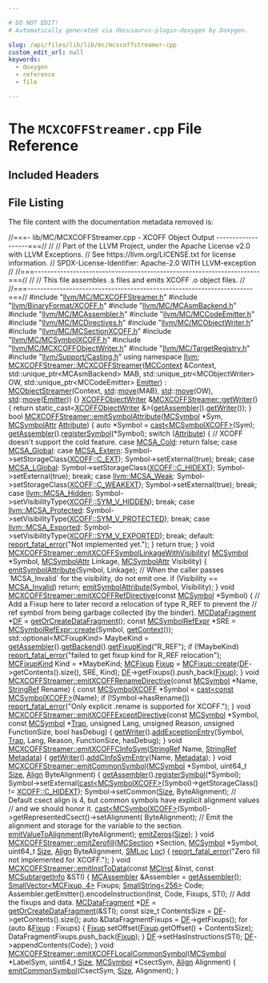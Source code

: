 ```yaml
---

# DO NOT EDIT!
# Automatically generated via docusaurus-plugin-doxygen by Doxygen.

slug: /api/files/lib/lib/mc/mcxcoffstreamer-cpp
custom_edit_url: null
keywords:
  - doxygen
  - reference
  - file

---
```





# The `MCXCOFFStreamer.cpp` File Reference

<DoxygenPage pluginConfig={pluginConfig}>



## Included Headers

<IncludesList>
<IncludesListItem
  filePath="llvm/MC/MCXCOFFStreamer.h"
  permalink="/docs/api/files/include/include/llvm/include/llvm/mc/mcxcoffstreamer-h"
  isLocal="true" />
<IncludesListItem
  filePath="llvm/BinaryFormat/XCOFF.h"
  permalink="/docs/api/files/include/include/llvm/include/llvm/binaryformat/xcoff-h"
  isLocal="true" />
<IncludesListItem
  filePath="llvm/MC/MCAsmBackend.h"
  permalink="/docs/api/files/include/include/llvm/include/llvm/mc/mcasmbackend-h"
  isLocal="true" />
<IncludesListItem
  filePath="llvm/MC/MCAssembler.h"
  permalink="/docs/api/files/include/include/llvm/include/llvm/mc/mcassembler-h"
  isLocal="true" />
<IncludesListItem
  filePath="llvm/MC/MCCodeEmitter.h"
  permalink="/docs/api/files/include/include/llvm/include/llvm/mc/mccodeemitter-h"
  isLocal="true" />
<IncludesListItem
  filePath="llvm/MC/MCDirectives.h"
  permalink="/docs/api/files/include/include/llvm/include/llvm/mc/mcdirectives-h"
  isLocal="true" />
<IncludesListItem
  filePath="llvm/MC/MCObjectWriter.h"
  permalink="/docs/api/files/include/include/llvm/include/llvm/mc/mcobjectwriter-h"
  isLocal="true" />
<IncludesListItem
  filePath="llvm/MC/MCSectionXCOFF.h"
  permalink="/docs/api/files/include/include/llvm/include/llvm/mc/mcsectionxcoff-h"
  isLocal="true" />
<IncludesListItem
  filePath="llvm/MC/MCSymbolXCOFF.h"
  permalink="/docs/api/files/include/include/llvm/include/llvm/mc/mcsymbolxcoff-h"
  isLocal="true" />
<IncludesListItem
  filePath="llvm/MC/MCXCOFFObjectWriter.h"
  permalink="/docs/api/files/include/include/llvm/include/llvm/mc/mcxcoffobjectwriter-h"
  isLocal="true" />
<IncludesListItem
  filePath="llvm/MC/TargetRegistry.h"
  permalink="/docs/api/files/include/include/llvm/include/llvm/mc/targetregistry-h"
  isLocal="true" />
<IncludesListItem
  filePath="llvm/Support/Casting.h"
  permalink="/docs/api/files/include/include/llvm/include/llvm/support/casting-h"
  isLocal="true" />
</IncludesList>


## File Listing

The file content with the documentation metadata removed is:

<ProgramListing>

<Link id="l00001" /><CodeLine lineNumber="1"><Highlight kind="comment">//===- lib/MC/MCXCOFFStreamer.cpp - XCOFF Object Output -------------------===//</Highlight><Highlight kind="normal"></Highlight></CodeLine>
<Link id="l00002" /><CodeLine lineNumber="2"><Highlight kind="normal"></Highlight><Highlight kind="comment">//</Highlight><Highlight kind="normal"></Highlight></CodeLine>
<Link id="l00003" /><CodeLine lineNumber="3"><Highlight kind="normal"></Highlight><Highlight kind="comment">// Part of the LLVM Project, under the Apache License v2.0 with LLVM Exceptions.</Highlight><Highlight kind="normal"></Highlight></CodeLine>
<Link id="l00004" /><CodeLine lineNumber="4"><Highlight kind="normal"></Highlight><Highlight kind="comment">// See https://llvm.org/LICENSE.txt for license information.</Highlight><Highlight kind="normal"></Highlight></CodeLine>
<Link id="l00005" /><CodeLine lineNumber="5"><Highlight kind="normal"></Highlight><Highlight kind="comment">// SPDX-License-Identifier: Apache-2.0 WITH LLVM-exception</Highlight><Highlight kind="normal"></Highlight></CodeLine>
<Link id="l00006" /><CodeLine lineNumber="6"><Highlight kind="normal"></Highlight><Highlight kind="comment">//</Highlight><Highlight kind="normal"></Highlight></CodeLine>
<Link id="l00007" /><CodeLine lineNumber="7"><Highlight kind="normal"></Highlight><Highlight kind="comment">//===----------------------------------------------------------------------===//</Highlight><Highlight kind="normal"></Highlight></CodeLine>
<Link id="l00008" /><CodeLine lineNumber="8"><Highlight kind="normal"></Highlight><Highlight kind="comment">//</Highlight><Highlight kind="normal"></Highlight></CodeLine>
<Link id="l00009" /><CodeLine lineNumber="9"><Highlight kind="normal"></Highlight><Highlight kind="comment">// This file assembles .s files and emits XCOFF .o object files.</Highlight><Highlight kind="normal"></Highlight></CodeLine>
<Link id="l00010" /><CodeLine lineNumber="10"><Highlight kind="normal"></Highlight><Highlight kind="comment">//</Highlight><Highlight kind="normal"></Highlight></CodeLine>
<Link id="l00011" /><CodeLine lineNumber="11"><Highlight kind="normal"></Highlight><Highlight kind="comment">//===----------------------------------------------------------------------===//</Highlight><Highlight kind="normal"></Highlight></CodeLine>
<Link id="l00012" /><CodeLine lineNumber="12"><Highlight kind="normal"></Highlight></CodeLine>
<Link id="l00013" /><CodeLine lineNumber="13"><Highlight kind="normal"></Highlight><Highlight kind="preprocessor">#include &quot;<a href="/docs/api/files/include/include/llvm/include/llvm/mc/mcxcoffstreamer-h">llvm/MC/MCXCOFFStreamer.h</a>&quot;</Highlight><Highlight kind="normal"></Highlight></CodeLine>
<Link id="l00014" /><CodeLine lineNumber="14"><Highlight kind="normal"></Highlight><Highlight kind="preprocessor">#include &quot;<a href="/docs/api/files/include/include/llvm/include/llvm/binaryformat/xcoff-h">llvm/BinaryFormat/XCOFF.h</a>&quot;</Highlight><Highlight kind="normal"></Highlight></CodeLine>
<Link id="l00015" /><CodeLine lineNumber="15"><Highlight kind="normal"></Highlight><Highlight kind="preprocessor">#include &quot;<a href="/docs/api/files/include/include/llvm/include/llvm/mc/mcasmbackend-h">llvm/MC/MCAsmBackend.h</a>&quot;</Highlight><Highlight kind="normal"></Highlight></CodeLine>
<Link id="l00016" /><CodeLine lineNumber="16"><Highlight kind="normal"></Highlight><Highlight kind="preprocessor">#include &quot;<a href="/docs/api/files/include/include/llvm/include/llvm/mc/mcassembler-h">llvm/MC/MCAssembler.h</a>&quot;</Highlight><Highlight kind="normal"></Highlight></CodeLine>
<Link id="l00017" /><CodeLine lineNumber="17"><Highlight kind="normal"></Highlight><Highlight kind="preprocessor">#include &quot;<a href="/docs/api/files/include/include/llvm/include/llvm/mc/mccodeemitter-h">llvm/MC/MCCodeEmitter.h</a>&quot;</Highlight><Highlight kind="normal"></Highlight></CodeLine>
<Link id="l00018" /><CodeLine lineNumber="18"><Highlight kind="normal"></Highlight><Highlight kind="preprocessor">#include &quot;<a href="/docs/api/files/include/include/llvm/include/llvm/mc/mcdirectives-h">llvm/MC/MCDirectives.h</a>&quot;</Highlight><Highlight kind="normal"></Highlight></CodeLine>
<Link id="l00019" /><CodeLine lineNumber="19"><Highlight kind="normal"></Highlight><Highlight kind="preprocessor">#include &quot;<a href="/docs/api/files/include/include/llvm/include/llvm/mc/mcobjectwriter-h">llvm/MC/MCObjectWriter.h</a>&quot;</Highlight><Highlight kind="normal"></Highlight></CodeLine>
<Link id="l00020" /><CodeLine lineNumber="20"><Highlight kind="normal"></Highlight><Highlight kind="preprocessor">#include &quot;<a href="/docs/api/files/include/include/llvm/include/llvm/mc/mcsectionxcoff-h">llvm/MC/MCSectionXCOFF.h</a>&quot;</Highlight><Highlight kind="normal"></Highlight></CodeLine>
<Link id="l00021" /><CodeLine lineNumber="21"><Highlight kind="normal"></Highlight><Highlight kind="preprocessor">#include &quot;<a href="/docs/api/files/include/include/llvm/include/llvm/mc/mcsymbolxcoff-h">llvm/MC/MCSymbolXCOFF.h</a>&quot;</Highlight><Highlight kind="normal"></Highlight></CodeLine>
<Link id="l00022" /><CodeLine lineNumber="22"><Highlight kind="normal"></Highlight><Highlight kind="preprocessor">#include &quot;<a href="/docs/api/files/include/include/llvm/include/llvm/mc/mcxcoffobjectwriter-h">llvm/MC/MCXCOFFObjectWriter.h</a>&quot;</Highlight><Highlight kind="normal"></Highlight></CodeLine>
<Link id="l00023" /><CodeLine lineNumber="23"><Highlight kind="normal"></Highlight><Highlight kind="preprocessor">#include &quot;<a href="/docs/api/files/include/include/llvm/include/llvm/mc/targetregistry-h">llvm/MC/TargetRegistry.h</a>&quot;</Highlight><Highlight kind="normal"></Highlight></CodeLine>
<Link id="l00024" /><CodeLine lineNumber="24"><Highlight kind="normal"></Highlight><Highlight kind="preprocessor">#include &quot;<a href="/docs/api/files/include/include/llvm/include/llvm/support/casting-h">llvm/Support/Casting.h</a>&quot;</Highlight><Highlight kind="normal"></Highlight></CodeLine>
<Link id="l00025" /><CodeLine lineNumber="25"><Highlight kind="normal"></Highlight></CodeLine>
<Link id="l00026" /><CodeLine lineNumber="26"><Highlight kind="normal"></Highlight><Highlight kind="keyword">using namespace </Highlight><Highlight kind="normal"><a href="/docs/api/namespaces/llvm">llvm</a>;</Highlight></CodeLine>
<Link id="l00027" /><CodeLine lineNumber="27"><Highlight kind="normal"></Highlight></CodeLine>
<Link id="l00028" /><CodeLine lineNumber="28" lineLink="/docs/api/classes/llvm/mcxcoffstreamer/#a7b7d35e652afcfe9d01785d07682c93b"><Highlight kind="normal"><a href="/docs/api/classes/llvm/mcxcoffstreamer/#a7b7d35e652afcfe9d01785d07682c93b">MCXCOFFStreamer::MCXCOFFStreamer</a>(<a href="/docs/api/classes/llvm/mccontext">MCContext</a> &amp;Context,</Highlight></CodeLine>
<Link id="l00029" /><CodeLine lineNumber="29"><Highlight kind="normal">                                 std::unique&#95;ptr&lt;MCAsmBackend&gt; MAB,</Highlight></CodeLine>
<Link id="l00030" /><CodeLine lineNumber="30"><Highlight kind="normal">                                 std::unique&#95;ptr&lt;MCObjectWriter&gt; OW,</Highlight></CodeLine>
<Link id="l00031" /><CodeLine lineNumber="31"><Highlight kind="normal">                                 std::unique&#95;ptr&lt;MCCodeEmitter&gt; <a href="/docs/api/files/lib/lib/target/lib/target/directx/dxcontainerglobals-cpp/#a4e37c99d7f846fd82966c68def83c4fc">Emitter</a>)</Highlight></CodeLine>
<Link id="l00032" /><CodeLine lineNumber="32"><Highlight kind="normal">    : <a href="/docs/api/classes/llvm/mcobjectstreamer/#a9ad1da683a018add519fd96cd22cc785">MCObjectStreamer</a>(Context, <a href="/docs/api/namespaces/std">std</a>::<a href="/docs/api/namespaces/llvm/#abfc9c7ecf70f66901e439f7c04ef3dbb">move</a>(MAB), <a href="/docs/api/namespaces/std">std</a>::<a href="/docs/api/namespaces/llvm/#abfc9c7ecf70f66901e439f7c04ef3dbb">move</a>(OW),</Highlight></CodeLine>
<Link id="l00033" /><CodeLine lineNumber="33"><Highlight kind="normal">                       <a href="/docs/api/namespaces/std">std</a>::<a href="/docs/api/namespaces/llvm/#abfc9c7ecf70f66901e439f7c04ef3dbb">move</a>(<a href="/docs/api/files/lib/lib/target/lib/target/directx/dxcontainerglobals-cpp/#a4e37c99d7f846fd82966c68def83c4fc">Emitter</a>)) &#123;&#125;</Highlight></CodeLine>
<Link id="l00034" /><CodeLine lineNumber="34"><Highlight kind="normal"></Highlight></CodeLine>
<Link id="l00035" /><CodeLine lineNumber="35" lineLink="/docs/api/classes/llvm/mcxcoffstreamer/#a414bcbdab3e76ffd4609ebf292f71bbc"><Highlight kind="normal"><a href="/docs/api/classes/llvm/xcoffobjectwriter">XCOFFObjectWriter</a> &amp;<a href="/docs/api/classes/llvm/mcxcoffstreamer/#a414bcbdab3e76ffd4609ebf292f71bbc">MCXCOFFStreamer::getWriter</a>() &#123;</Highlight></CodeLine>
<Link id="l00036" /><CodeLine lineNumber="36"><Highlight kind="normal">  </Highlight><Highlight kind="keywordflow">return</Highlight><Highlight kind="normal"> </Highlight><Highlight kind="keyword">static&#95;cast&lt;</Highlight><Highlight kind="normal"><a href="/docs/api/classes/llvm/xcoffobjectwriter">XCOFFObjectWriter</a> &amp;</Highlight><Highlight kind="keyword">&gt;</Highlight><Highlight kind="normal">(<a href="/docs/api/classes/llvm/mcobjectstreamer/#a3e9a3c0090b1184f7371fa5ad4ce57c9">getAssembler</a>().<a href="/docs/api/classes/llvm/mcassembler/#a56c45e3acce6f7b060bed7e40398d207">getWriter</a>());</Highlight></CodeLine>
<Link id="l00037" /><CodeLine lineNumber="37"><Highlight kind="normal">&#125;</Highlight></CodeLine>
<Link id="l00038" /><CodeLine lineNumber="38"><Highlight kind="normal"></Highlight></CodeLine>
<Link id="l00039" /><CodeLine lineNumber="39" lineLink="/docs/api/classes/llvm/mcxcoffstreamer/#afc1c68d65e64e951a0f7d2a67dc80719"><Highlight kind="normal"></Highlight><Highlight kind="keywordtype">bool</Highlight><Highlight kind="normal"> <a href="/docs/api/classes/llvm/mcxcoffstreamer/#afc1c68d65e64e951a0f7d2a67dc80719">MCXCOFFStreamer::emitSymbolAttribute</a>(<a href="/docs/api/classes/llvm/mcsymbol">MCSymbol</a> &#42;Sym,</Highlight></CodeLine>
<Link id="l00040" /><CodeLine lineNumber="40"><Highlight kind="normal">                                          <a href="/docs/api/namespaces/llvm/#af74c787f7a33e251485729416d260243">MCSymbolAttr</a> <a href="/docs/api/classes/llvm/attribute">Attribute</a>) &#123;</Highlight></CodeLine>
<Link id="l00041" /><CodeLine lineNumber="41"><Highlight kind="normal">  </Highlight><Highlight kind="keyword">auto</Highlight><Highlight kind="normal"> &#42;Symbol = <a href="/docs/api/namespaces/llvm/#ac4fc845f5ed92de63cd4474f128f5fc5">cast&lt;MCSymbolXCOFF&gt;</a>(Sym);</Highlight></CodeLine>
<Link id="l00042" /><CodeLine lineNumber="42"><Highlight kind="normal">  <a href="/docs/api/classes/llvm/mcobjectstreamer/#a3e9a3c0090b1184f7371fa5ad4ce57c9">getAssembler</a>().<a href="/docs/api/classes/llvm/mcassembler/#ae26e9b713a9b85d7a56343c78794269c">registerSymbol</a>(&#42;Symbol);</Highlight></CodeLine>
<Link id="l00043" /><CodeLine lineNumber="43"><Highlight kind="normal"></Highlight></CodeLine>
<Link id="l00044" /><CodeLine lineNumber="44"><Highlight kind="normal">  </Highlight><Highlight kind="keywordflow">switch</Highlight><Highlight kind="normal"> (<a href="/docs/api/classes/llvm/attribute">Attribute</a>) &#123;</Highlight></CodeLine>
<Link id="l00045" /><CodeLine lineNumber="45"><Highlight kind="normal">  </Highlight><Highlight kind="comment">// XCOFF doesn&#39;t support the cold feature.</Highlight><Highlight kind="normal"></Highlight></CodeLine>
<Link id="l00046" /><CodeLine lineNumber="46"><Highlight kind="normal">  </Highlight><Highlight kind="keywordflow">case</Highlight><Highlight kind="normal"> <a href="/docs/api/namespaces/llvm/#af74c787f7a33e251485729416d260243ab79bc663bb12acbf83bd10cdcfdd037e">MCSA&#95;Cold</a>:</Highlight></CodeLine>
<Link id="l00047" /><CodeLine lineNumber="47"><Highlight kind="normal">    </Highlight><Highlight kind="keywordflow">return</Highlight><Highlight kind="normal"> </Highlight><Highlight kind="keyword">false</Highlight><Highlight kind="normal">;</Highlight></CodeLine>
<Link id="l00048" /><CodeLine lineNumber="48"><Highlight kind="normal"></Highlight></CodeLine>
<Link id="l00049" /><CodeLine lineNumber="49"><Highlight kind="normal">  </Highlight><Highlight kind="keywordflow">case</Highlight><Highlight kind="normal"> <a href="/docs/api/namespaces/llvm/#af74c787f7a33e251485729416d260243aa1e94c23156e37812e4d6e078af1d728">MCSA&#95;Global</a>:</Highlight></CodeLine>
<Link id="l00050" /><CodeLine lineNumber="50"><Highlight kind="normal">  </Highlight><Highlight kind="keywordflow">case</Highlight><Highlight kind="normal"> <a href="/docs/api/namespaces/llvm/#af74c787f7a33e251485729416d260243ab11aa8a54bc3faf1ef7db38e4bf4fb60">MCSA&#95;Extern</a>:</Highlight></CodeLine>
<Link id="l00051" /><CodeLine lineNumber="51"><Highlight kind="normal">    Symbol-&gt;setStorageClass(<a href="/docs/api/namespaces/llvm/xcoff/#abcfbfa374a3d08b4ee55f054ceb27a70a19f57c169e86a4332accccf291954261">XCOFF::C&#95;EXT</a>);</Highlight></CodeLine>
<Link id="l00052" /><CodeLine lineNumber="52"><Highlight kind="normal">    Symbol-&gt;setExternal(</Highlight><Highlight kind="keyword">true</Highlight><Highlight kind="normal">);</Highlight></CodeLine>
<Link id="l00053" /><CodeLine lineNumber="53"><Highlight kind="normal">    </Highlight><Highlight kind="keywordflow">break</Highlight><Highlight kind="normal">;</Highlight></CodeLine>
<Link id="l00054" /><CodeLine lineNumber="54"><Highlight kind="normal">  </Highlight><Highlight kind="keywordflow">case</Highlight><Highlight kind="normal"> <a href="/docs/api/namespaces/llvm/#af74c787f7a33e251485729416d260243ae5c5c7dd59c0c23f91be2b9c8f2594c9">MCSA&#95;LGlobal</a>:</Highlight></CodeLine>
<Link id="l00055" /><CodeLine lineNumber="55"><Highlight kind="normal">    Symbol-&gt;setStorageClass(<a href="/docs/api/namespaces/llvm/xcoff/#abcfbfa374a3d08b4ee55f054ceb27a70aeffba1492a002e3d506d9eca64672a24">XCOFF::C&#95;HIDEXT</a>);</Highlight></CodeLine>
<Link id="l00056" /><CodeLine lineNumber="56"><Highlight kind="normal">    Symbol-&gt;setExternal(</Highlight><Highlight kind="keyword">true</Highlight><Highlight kind="normal">);</Highlight></CodeLine>
<Link id="l00057" /><CodeLine lineNumber="57"><Highlight kind="normal">    </Highlight><Highlight kind="keywordflow">break</Highlight><Highlight kind="normal">;</Highlight></CodeLine>
<Link id="l00058" /><CodeLine lineNumber="58"><Highlight kind="normal">  </Highlight><Highlight kind="keywordflow">case</Highlight><Highlight kind="normal"> <a href="/docs/api/namespaces/llvm/#af74c787f7a33e251485729416d260243a83df6138e7dba38c0c80380486544ea0">llvm::MCSA&#95;Weak</a>:</Highlight></CodeLine>
<Link id="l00059" /><CodeLine lineNumber="59"><Highlight kind="normal">    Symbol-&gt;setStorageClass(<a href="/docs/api/namespaces/llvm/xcoff/#abcfbfa374a3d08b4ee55f054ceb27a70a8f5d26c17483f47bf923e263a4de4c2e">XCOFF::C&#95;WEAKEXT</a>);</Highlight></CodeLine>
<Link id="l00060" /><CodeLine lineNumber="60"><Highlight kind="normal">    Symbol-&gt;setExternal(</Highlight><Highlight kind="keyword">true</Highlight><Highlight kind="normal">);</Highlight></CodeLine>
<Link id="l00061" /><CodeLine lineNumber="61"><Highlight kind="normal">    </Highlight><Highlight kind="keywordflow">break</Highlight><Highlight kind="normal">;</Highlight></CodeLine>
<Link id="l00062" /><CodeLine lineNumber="62"><Highlight kind="normal">  </Highlight><Highlight kind="keywordflow">case</Highlight><Highlight kind="normal"> <a href="/docs/api/namespaces/llvm/#af74c787f7a33e251485729416d260243ae472359b991bb5235c8f6714f4cacb6a">llvm::MCSA&#95;Hidden</a>:</Highlight></CodeLine>
<Link id="l00063" /><CodeLine lineNumber="63"><Highlight kind="normal">    Symbol-&gt;setVisibilityType(<a href="/docs/api/namespaces/llvm/xcoff/#a8a4cb520e5c6a7e39926cfe8dae0b73ea5f87b6d679c546ae79ee03411c54a15f">XCOFF::SYM&#95;V&#95;HIDDEN</a>);</Highlight></CodeLine>
<Link id="l00064" /><CodeLine lineNumber="64"><Highlight kind="normal">    </Highlight><Highlight kind="keywordflow">break</Highlight><Highlight kind="normal">;</Highlight></CodeLine>
<Link id="l00065" /><CodeLine lineNumber="65"><Highlight kind="normal">  </Highlight><Highlight kind="keywordflow">case</Highlight><Highlight kind="normal"> <a href="/docs/api/namespaces/llvm/#af74c787f7a33e251485729416d260243a1f47433b83f2818076a3cf55b500233a">llvm::MCSA&#95;Protected</a>:</Highlight></CodeLine>
<Link id="l00066" /><CodeLine lineNumber="66"><Highlight kind="normal">    Symbol-&gt;setVisibilityType(<a href="/docs/api/namespaces/llvm/xcoff/#a8a4cb520e5c6a7e39926cfe8dae0b73ea0eee4603371bd48180d987e3600ce5b6">XCOFF::SYM&#95;V&#95;PROTECTED</a>);</Highlight></CodeLine>
<Link id="l00067" /><CodeLine lineNumber="67"><Highlight kind="normal">    </Highlight><Highlight kind="keywordflow">break</Highlight><Highlight kind="normal">;</Highlight></CodeLine>
<Link id="l00068" /><CodeLine lineNumber="68"><Highlight kind="normal">  </Highlight><Highlight kind="keywordflow">case</Highlight><Highlight kind="normal"> <a href="/docs/api/namespaces/llvm/#af74c787f7a33e251485729416d260243a345961d937ffac378faab680906913d6">llvm::MCSA&#95;Exported</a>:</Highlight></CodeLine>
<Link id="l00069" /><CodeLine lineNumber="69"><Highlight kind="normal">    Symbol-&gt;setVisibilityType(<a href="/docs/api/namespaces/llvm/xcoff/#a8a4cb520e5c6a7e39926cfe8dae0b73ea6077f0f2b971e50bbacbc960260a8008">XCOFF::SYM&#95;V&#95;EXPORTED</a>);</Highlight></CodeLine>
<Link id="l00070" /><CodeLine lineNumber="70"><Highlight kind="normal">    </Highlight><Highlight kind="keywordflow">break</Highlight><Highlight kind="normal">;</Highlight></CodeLine>
<Link id="l00071" /><CodeLine lineNumber="71"><Highlight kind="normal">  </Highlight><Highlight kind="keywordflow">default</Highlight><Highlight kind="normal">:</Highlight></CodeLine>
<Link id="l00072" /><CodeLine lineNumber="72"><Highlight kind="normal">    <a href="/docs/api/namespaces/llvm/#a7f2a3d4dcfee70225988aec53ff1e173">report&#95;fatal&#95;error</a>(</Highlight><Highlight kind="stringliteral">&quot;Not implemented yet.&quot;</Highlight><Highlight kind="normal">);</Highlight></CodeLine>
<Link id="l00073" /><CodeLine lineNumber="73"><Highlight kind="normal">  &#125;</Highlight></CodeLine>
<Link id="l00074" /><CodeLine lineNumber="74"><Highlight kind="normal">  </Highlight><Highlight kind="keywordflow">return</Highlight><Highlight kind="normal"> </Highlight><Highlight kind="keyword">true</Highlight><Highlight kind="normal">;</Highlight></CodeLine>
<Link id="l00075" /><CodeLine lineNumber="75"><Highlight kind="normal">&#125;</Highlight></CodeLine>
<Link id="l00076" /><CodeLine lineNumber="76"><Highlight kind="normal"></Highlight></CodeLine>
<Link id="l00077" /><CodeLine lineNumber="77" lineLink="/docs/api/classes/llvm/mcxcoffstreamer/#af980fe7c2238f4ce0ac3b6a5df32bea4"><Highlight kind="normal"></Highlight><Highlight kind="keywordtype">void</Highlight><Highlight kind="normal"> <a href="/docs/api/classes/llvm/mcxcoffstreamer/#af980fe7c2238f4ce0ac3b6a5df32bea4">MCXCOFFStreamer::emitXCOFFSymbolLinkageWithVisibility</a>(</Highlight></CodeLine>
<Link id="l00078" /><CodeLine lineNumber="78"><Highlight kind="normal">    <a href="/docs/api/classes/llvm/mcsymbol">MCSymbol</a> &#42;Symbol, <a href="/docs/api/namespaces/llvm/#af74c787f7a33e251485729416d260243">MCSymbolAttr</a> Linkage, <a href="/docs/api/namespaces/llvm/#af74c787f7a33e251485729416d260243">MCSymbolAttr</a> Visibility) &#123;</Highlight></CodeLine>
<Link id="l00079" /><CodeLine lineNumber="79"><Highlight kind="normal"></Highlight></CodeLine>
<Link id="l00080" /><CodeLine lineNumber="80"><Highlight kind="normal">  <a href="/docs/api/classes/llvm/mcxcoffstreamer/#afc1c68d65e64e951a0f7d2a67dc80719">emitSymbolAttribute</a>(Symbol, Linkage);</Highlight></CodeLine>
<Link id="l00081" /><CodeLine lineNumber="81"><Highlight kind="normal"></Highlight></CodeLine>
<Link id="l00082" /><CodeLine lineNumber="82"><Highlight kind="normal">  </Highlight><Highlight kind="comment">// When the caller passes &#96;MCSA&#95;Invalid&#96; for the visibility, do not emit one.</Highlight><Highlight kind="normal"></Highlight></CodeLine>
<Link id="l00083" /><CodeLine lineNumber="83"><Highlight kind="normal">  </Highlight><Highlight kind="keywordflow">if</Highlight><Highlight kind="normal"> (Visibility == <a href="/docs/api/namespaces/llvm/#af74c787f7a33e251485729416d260243af3367f8319e21bf0779da14146221c55">MCSA&#95;Invalid</a>)</Highlight></CodeLine>
<Link id="l00084" /><CodeLine lineNumber="84"><Highlight kind="normal">    </Highlight><Highlight kind="keywordflow">return</Highlight><Highlight kind="normal">;</Highlight></CodeLine>
<Link id="l00085" /><CodeLine lineNumber="85"><Highlight kind="normal"></Highlight></CodeLine>
<Link id="l00086" /><CodeLine lineNumber="86"><Highlight kind="normal">  <a href="/docs/api/classes/llvm/mcxcoffstreamer/#afc1c68d65e64e951a0f7d2a67dc80719">emitSymbolAttribute</a>(Symbol, Visibility);</Highlight></CodeLine>
<Link id="l00087" /><CodeLine lineNumber="87"><Highlight kind="normal">&#125;</Highlight></CodeLine>
<Link id="l00088" /><CodeLine lineNumber="88"><Highlight kind="normal"></Highlight></CodeLine>
<Link id="l00089" /><CodeLine lineNumber="89" lineLink="/docs/api/classes/llvm/mcxcoffstreamer/#a74f3eb9157be6847f5bf0f9cd228ad01"><Highlight kind="normal"></Highlight><Highlight kind="keywordtype">void</Highlight><Highlight kind="normal"> <a href="/docs/api/classes/llvm/mcxcoffstreamer/#a74f3eb9157be6847f5bf0f9cd228ad01">MCXCOFFStreamer::emitXCOFFRefDirective</a>(</Highlight><Highlight kind="keyword">const</Highlight><Highlight kind="normal"> <a href="/docs/api/classes/llvm/mcsymbol">MCSymbol</a> &#42;Symbol) &#123;</Highlight></CodeLine>
<Link id="l00090" /><CodeLine lineNumber="90"><Highlight kind="normal">  </Highlight><Highlight kind="comment">// Add a Fixup here to later record a relocation of type R&#95;REF to prevent the</Highlight><Highlight kind="normal"></Highlight></CodeLine>
<Link id="l00091" /><CodeLine lineNumber="91"><Highlight kind="normal">  </Highlight><Highlight kind="comment">// ref symbol from being garbage collected (by the binder).</Highlight><Highlight kind="normal"></Highlight></CodeLine>
<Link id="l00092" /><CodeLine lineNumber="92"><Highlight kind="normal">  <a href="/docs/api/classes/llvm/mcdatafragment">MCDataFragment</a> &#42;<a href="/docs/api/files/lib/lib/transforms/lib/transforms/utils/debugify-cpp/#a9e8fa29f7cb6a03aa586afae7591f6cc">DF</a> = <a href="/docs/api/classes/llvm/mcobjectstreamer/#a3558114ca72d34962abb28004d864b19">getOrCreateDataFragment</a>();</Highlight></CodeLine>
<Link id="l00093" /><CodeLine lineNumber="93"><Highlight kind="normal">  </Highlight><Highlight kind="keyword">const</Highlight><Highlight kind="normal"> <a href="/docs/api/classes/llvm/mcsymbolrefexpr">MCSymbolRefExpr</a> &#42;SRE = <a href="/docs/api/classes/llvm/mcsymbolrefexpr/#a9914b597552aa4b4bcbb8acaa04d632a">MCSymbolRefExpr::create</a>(Symbol, <a href="/docs/api/classes/llvm/mcstreamer/#a61c979932b890df773ce75013b76708b">getContext</a>());</Highlight></CodeLine>
<Link id="l00094" /><CodeLine lineNumber="94"><Highlight kind="normal">  std::optional&lt;MCFixupKind&gt; MaybeKind =</Highlight></CodeLine>
<Link id="l00095" /><CodeLine lineNumber="95"><Highlight kind="normal">      <a href="/docs/api/classes/llvm/mcobjectstreamer/#a3e9a3c0090b1184f7371fa5ad4ce57c9">getAssembler</a>().<a href="/docs/api/classes/llvm/mcassembler/#ab01b807c062ac4610366c6772ad5fd16">getBackend</a>().<a href="/docs/api/classes/llvm/mcasmbackend/#ad60ec34cc0289efdb2530fc622949f83">getFixupKind</a>(</Highlight><Highlight kind="stringliteral">&quot;R&#95;REF&quot;</Highlight><Highlight kind="normal">);</Highlight></CodeLine>
<Link id="l00096" /><CodeLine lineNumber="96"><Highlight kind="normal">  </Highlight><Highlight kind="keywordflow">if</Highlight><Highlight kind="normal"> (!MaybeKind)</Highlight></CodeLine>
<Link id="l00097" /><CodeLine lineNumber="97"><Highlight kind="normal">    <a href="/docs/api/namespaces/llvm/#a7f2a3d4dcfee70225988aec53ff1e173">report&#95;fatal&#95;error</a>(</Highlight><Highlight kind="stringliteral">&quot;failed to get fixup kind for R&#95;REF relocation&quot;</Highlight><Highlight kind="normal">);</Highlight></CodeLine>
<Link id="l00098" /><CodeLine lineNumber="98"><Highlight kind="normal"></Highlight></CodeLine>
<Link id="l00099" /><CodeLine lineNumber="99"><Highlight kind="normal">  <a href="/docs/api/namespaces/llvm/#a84cef097f15848752272d38769011f58">MCFixupKind</a> Kind = &#42;MaybeKind;</Highlight></CodeLine>
<Link id="l00100" /><CodeLine lineNumber="100"><Highlight kind="normal">  <a href="/docs/api/classes/llvm/mcfixup">MCFixup</a> <a href="/docs/api/files/lib/lib/target/lib/target/powerpc/ppctlsdynamiccall-cpp/#a4a235aedca5bbfc39934045b6cbf9c70">Fixup</a> = <a href="/docs/api/classes/llvm/mcfixup/#abdf37854fa6eb68017b96486df443a32">MCFixup::create</a>(<a href="/docs/api/files/lib/lib/transforms/lib/transforms/utils/debugify-cpp/#a9e8fa29f7cb6a03aa586afae7591f6cc">DF</a>-&gt;getContents().size(), SRE, Kind);</Highlight></CodeLine>
<Link id="l00101" /><CodeLine lineNumber="101"><Highlight kind="normal">  <a href="/docs/api/files/lib/lib/transforms/lib/transforms/utils/debugify-cpp/#a9e8fa29f7cb6a03aa586afae7591f6cc">DF</a>-&gt;getFixups().push&#95;back(<a href="/docs/api/files/lib/lib/target/lib/target/powerpc/ppctlsdynamiccall-cpp/#a4a235aedca5bbfc39934045b6cbf9c70">Fixup</a>);</Highlight></CodeLine>
<Link id="l00102" /><CodeLine lineNumber="102"><Highlight kind="normal">&#125;</Highlight></CodeLine>
<Link id="l00103" /><CodeLine lineNumber="103"><Highlight kind="normal"></Highlight></CodeLine>
<Link id="l00104" /><CodeLine lineNumber="104" lineLink="/docs/api/classes/llvm/mcxcoffstreamer/#acf384fd884f5ad2bec1307548dddb21f"><Highlight kind="normal"></Highlight><Highlight kind="keywordtype">void</Highlight><Highlight kind="normal"> <a href="/docs/api/classes/llvm/mcxcoffstreamer/#acf384fd884f5ad2bec1307548dddb21f">MCXCOFFStreamer::emitXCOFFRenameDirective</a>(</Highlight><Highlight kind="keyword">const</Highlight><Highlight kind="normal"> <a href="/docs/api/classes/llvm/mcsymbol">MCSymbol</a> &#42;Name,</Highlight></CodeLine>
<Link id="l00105" /><CodeLine lineNumber="105"><Highlight kind="normal">                                               <a href="/docs/api/classes/llvm/stringref">StringRef</a> Rename) &#123;</Highlight></CodeLine>
<Link id="l00106" /><CodeLine lineNumber="106"><Highlight kind="normal">  </Highlight><Highlight kind="keyword">const</Highlight><Highlight kind="normal"> <a href="/docs/api/classes/llvm/mcsymbolxcoff">MCSymbolXCOFF</a> &#42;Symbol = <a href="/docs/api/namespaces/llvm/#ac4fc845f5ed92de63cd4474f128f5fc5">cast&lt;const MCSymbolXCOFF&gt;</a>(Name);</Highlight></CodeLine>
<Link id="l00107" /><CodeLine lineNumber="107"><Highlight kind="normal">  </Highlight><Highlight kind="keywordflow">if</Highlight><Highlight kind="normal"> (!Symbol-&gt;hasRename())</Highlight></CodeLine>
<Link id="l00108" /><CodeLine lineNumber="108"><Highlight kind="normal">    <a href="/docs/api/namespaces/llvm/#a7f2a3d4dcfee70225988aec53ff1e173">report&#95;fatal&#95;error</a>(</Highlight><Highlight kind="stringliteral">&quot;Only explicit .rename is supported for XCOFF.&quot;</Highlight><Highlight kind="normal">);</Highlight></CodeLine>
<Link id="l00109" /><CodeLine lineNumber="109"><Highlight kind="normal">&#125;</Highlight></CodeLine>
<Link id="l00110" /><CodeLine lineNumber="110"><Highlight kind="normal"></Highlight></CodeLine>
<Link id="l00111" /><CodeLine lineNumber="111" lineLink="/docs/api/classes/llvm/mcxcoffstreamer/#a91f7f40ccdbea928f3aee0fdf1ba8b56"><Highlight kind="normal"></Highlight><Highlight kind="keywordtype">void</Highlight><Highlight kind="normal"> <a href="/docs/api/classes/llvm/mcxcoffstreamer/#a91f7f40ccdbea928f3aee0fdf1ba8b56">MCXCOFFStreamer::emitXCOFFExceptDirective</a>(</Highlight><Highlight kind="keyword">const</Highlight><Highlight kind="normal"> <a href="/docs/api/classes/llvm/mcsymbol">MCSymbol</a> &#42;Symbol,</Highlight></CodeLine>
<Link id="l00112" /><CodeLine lineNumber="112"><Highlight kind="normal">                                               </Highlight><Highlight kind="keyword">const</Highlight><Highlight kind="normal"> <a href="/docs/api/classes/llvm/mcsymbol">MCSymbol</a> &#42;<a href="/docs/api/files/lib/lib/target/lib/target/aarch64/aarch64asmprinter-cpp/#a434449d5a0f4b334aca9163b13b6286ba178e499decd0c21272bc34e4b3056eab">Trap</a>,</Highlight></CodeLine>
<Link id="l00113" /><CodeLine lineNumber="113"><Highlight kind="normal">                                               </Highlight><Highlight kind="keywordtype">unsigned</Highlight><Highlight kind="normal"> Lang, </Highlight><Highlight kind="keywordtype">unsigned</Highlight><Highlight kind="normal"> Reason,</Highlight></CodeLine>
<Link id="l00114" /><CodeLine lineNumber="114"><Highlight kind="normal">                                               </Highlight><Highlight kind="keywordtype">unsigned</Highlight><Highlight kind="normal"> FunctionSize,</Highlight></CodeLine>
<Link id="l00115" /><CodeLine lineNumber="115"><Highlight kind="normal">                                               </Highlight><Highlight kind="keywordtype">bool</Highlight><Highlight kind="normal"> hasDebug) &#123;</Highlight></CodeLine>
<Link id="l00116" /><CodeLine lineNumber="116"><Highlight kind="normal">  <a href="/docs/api/classes/llvm/mcxcoffstreamer/#a414bcbdab3e76ffd4609ebf292f71bbc">getWriter</a>().<a href="/docs/api/classes/llvm/xcoffobjectwriter/#ab2da6910125f24f04c3fd78fdbd455d8">addExceptionEntry</a>(Symbol, <a href="/docs/api/files/lib/lib/target/lib/target/aarch64/aarch64asmprinter-cpp/#a434449d5a0f4b334aca9163b13b6286ba178e499decd0c21272bc34e4b3056eab">Trap</a>, Lang, Reason, FunctionSize,</Highlight></CodeLine>
<Link id="l00117" /><CodeLine lineNumber="117"><Highlight kind="normal">                                hasDebug);</Highlight></CodeLine>
<Link id="l00118" /><CodeLine lineNumber="118"><Highlight kind="normal">&#125;</Highlight></CodeLine>
<Link id="l00119" /><CodeLine lineNumber="119"><Highlight kind="normal"></Highlight></CodeLine>
<Link id="l00120" /><CodeLine lineNumber="120" lineLink="/docs/api/classes/llvm/mcxcoffstreamer/#af46be67680c12c7fbf655011203ddcce"><Highlight kind="normal"></Highlight><Highlight kind="keywordtype">void</Highlight><Highlight kind="normal"> <a href="/docs/api/classes/llvm/mcxcoffstreamer/#af46be67680c12c7fbf655011203ddcce">MCXCOFFStreamer::emitXCOFFCInfoSym</a>(<a href="/docs/api/classes/llvm/stringref">StringRef</a> Name, <a href="/docs/api/classes/llvm/stringref">StringRef</a> <a href="/docs/api/classes/llvm/metadata">Metadata</a>) &#123;</Highlight></CodeLine>
<Link id="l00121" /><CodeLine lineNumber="121"><Highlight kind="normal">  <a href="/docs/api/classes/llvm/mcxcoffstreamer/#a414bcbdab3e76ffd4609ebf292f71bbc">getWriter</a>().<a href="/docs/api/classes/llvm/xcoffobjectwriter/#abffa5af353a498e8248e27a7fdcdbbab">addCInfoSymEntry</a>(Name, <a href="/docs/api/classes/llvm/metadata">Metadata</a>);</Highlight></CodeLine>
<Link id="l00122" /><CodeLine lineNumber="122"><Highlight kind="normal">&#125;</Highlight></CodeLine>
<Link id="l00123" /><CodeLine lineNumber="123"><Highlight kind="normal"></Highlight></CodeLine>
<Link id="l00124" /><CodeLine lineNumber="124" lineLink="/docs/api/classes/llvm/mcxcoffstreamer/#a3aac14b3e4ad12e94a2d1a3ec2263b93"><Highlight kind="normal"></Highlight><Highlight kind="keywordtype">void</Highlight><Highlight kind="normal"> <a href="/docs/api/classes/llvm/mcxcoffstreamer/#a3aac14b3e4ad12e94a2d1a3ec2263b93">MCXCOFFStreamer::emitCommonSymbol</a>(<a href="/docs/api/classes/llvm/mcsymbol">MCSymbol</a> &#42;Symbol, uint64&#95;t <a href="/docs/api/files/lib/lib/analysis/inlineorder-cpp/#a7ee6f0cb51c3b9056199e9a0001fe8c3a6f6cb72d544962fa333e2e34ce64f719">Size</a>,</Highlight></CodeLine>
<Link id="l00125" /><CodeLine lineNumber="125"><Highlight kind="normal">                                       <a href="/docs/api/structs/llvm/align">Align</a> ByteAlignment) &#123;</Highlight></CodeLine>
<Link id="l00126" /><CodeLine lineNumber="126"><Highlight kind="normal">  <a href="/docs/api/classes/llvm/mcobjectstreamer/#a3e9a3c0090b1184f7371fa5ad4ce57c9">getAssembler</a>().<a href="/docs/api/classes/llvm/mcassembler/#ae26e9b713a9b85d7a56343c78794269c">registerSymbol</a>(&#42;Symbol);</Highlight></CodeLine>
<Link id="l00127" /><CodeLine lineNumber="127"><Highlight kind="normal">  Symbol-&gt;setExternal(<a href="/docs/api/namespaces/llvm/#ac4fc845f5ed92de63cd4474f128f5fc5">cast&lt;MCSymbolXCOFF&gt;</a>(Symbol)-&gt;getStorageClass() !=</Highlight></CodeLine>
<Link id="l00128" /><CodeLine lineNumber="128"><Highlight kind="normal">                      <a href="/docs/api/namespaces/llvm/xcoff/#abcfbfa374a3d08b4ee55f054ceb27a70aeffba1492a002e3d506d9eca64672a24">XCOFF::C&#95;HIDEXT</a>);</Highlight></CodeLine>
<Link id="l00129" /><CodeLine lineNumber="129"><Highlight kind="normal">  Symbol-&gt;setCommon(<a href="/docs/api/files/lib/lib/analysis/inlineorder-cpp/#a7ee6f0cb51c3b9056199e9a0001fe8c3a6f6cb72d544962fa333e2e34ce64f719">Size</a>, ByteAlignment);</Highlight></CodeLine>
<Link id="l00130" /><CodeLine lineNumber="130"><Highlight kind="normal"></Highlight></CodeLine>
<Link id="l00131" /><CodeLine lineNumber="131"><Highlight kind="normal">  </Highlight><Highlight kind="comment">// Default csect align is 4, but common symbols have explicit alignment values</Highlight><Highlight kind="normal"></Highlight></CodeLine>
<Link id="l00132" /><CodeLine lineNumber="132"><Highlight kind="normal">  </Highlight><Highlight kind="comment">// and we should honor it.</Highlight><Highlight kind="normal"></Highlight></CodeLine>
<Link id="l00133" /><CodeLine lineNumber="133"><Highlight kind="normal">  <a href="/docs/api/namespaces/llvm/#ac4fc845f5ed92de63cd4474f128f5fc5">cast&lt;MCSymbolXCOFF&gt;</a>(Symbol)-&gt;getRepresentedCsect()-&gt;setAlignment(</Highlight></CodeLine>
<Link id="l00134" /><CodeLine lineNumber="134"><Highlight kind="normal">      ByteAlignment);</Highlight></CodeLine>
<Link id="l00135" /><CodeLine lineNumber="135"><Highlight kind="normal"></Highlight></CodeLine>
<Link id="l00136" /><CodeLine lineNumber="136"><Highlight kind="normal">  </Highlight><Highlight kind="comment">// Emit the alignment and storage for the variable to the section.</Highlight><Highlight kind="normal"></Highlight></CodeLine>
<Link id="l00137" /><CodeLine lineNumber="137"><Highlight kind="normal">  <a href="/docs/api/classes/llvm/mcobjectstreamer/#a21d70037ecf679b5f8d13af07f8f136a">emitValueToAlignment</a>(ByteAlignment);</Highlight></CodeLine>
<Link id="l00138" /><CodeLine lineNumber="138"><Highlight kind="normal">  <a href="/docs/api/classes/llvm/mcstreamer/#ae77a5b8d3af591a461aeac723de33240">emitZeros</a>(<a href="/docs/api/files/lib/lib/analysis/inlineorder-cpp/#a7ee6f0cb51c3b9056199e9a0001fe8c3a6f6cb72d544962fa333e2e34ce64f719">Size</a>);</Highlight></CodeLine>
<Link id="l00139" /><CodeLine lineNumber="139"><Highlight kind="normal">&#125;</Highlight></CodeLine>
<Link id="l00140" /><CodeLine lineNumber="140"><Highlight kind="normal"></Highlight></CodeLine>
<Link id="l00141" /><CodeLine lineNumber="141" lineLink="/docs/api/classes/llvm/mcxcoffstreamer/#a4c4b7ae739c86b3799bba662ca1f3314"><Highlight kind="normal"></Highlight><Highlight kind="keywordtype">void</Highlight><Highlight kind="normal"> <a href="/docs/api/classes/llvm/mcxcoffstreamer/#a4c4b7ae739c86b3799bba662ca1f3314">MCXCOFFStreamer::emitZerofill</a>(<a href="/docs/api/classes/llvm/mcsection">MCSection</a> &#42;Section, <a href="/docs/api/classes/llvm/mcsymbol">MCSymbol</a> &#42;Symbol,</Highlight></CodeLine>
<Link id="l00142" /><CodeLine lineNumber="142"><Highlight kind="normal">                                   uint64&#95;t <a href="/docs/api/files/lib/lib/analysis/inlineorder-cpp/#a7ee6f0cb51c3b9056199e9a0001fe8c3a6f6cb72d544962fa333e2e34ce64f719">Size</a>, <a href="/docs/api/structs/llvm/align">Align</a> ByteAlignment,</Highlight></CodeLine>
<Link id="l00143" /><CodeLine lineNumber="143"><Highlight kind="normal">                                   <a href="/docs/api/classes/llvm/smloc">SMLoc</a> <a href="/docs/api/namespaces/llvm/loc">Loc</a>) &#123;</Highlight></CodeLine>
<Link id="l00144" /><CodeLine lineNumber="144"><Highlight kind="normal">  <a href="/docs/api/namespaces/llvm/#a7f2a3d4dcfee70225988aec53ff1e173">report&#95;fatal&#95;error</a>(</Highlight><Highlight kind="stringliteral">&quot;Zero fill not implemented for XCOFF.&quot;</Highlight><Highlight kind="normal">);</Highlight></CodeLine>
<Link id="l00145" /><CodeLine lineNumber="145"><Highlight kind="normal">&#125;</Highlight></CodeLine>
<Link id="l00146" /><CodeLine lineNumber="146"><Highlight kind="normal"></Highlight></CodeLine>
<Link id="l00147" /><CodeLine lineNumber="147" lineLink="/docs/api/classes/llvm/mcxcoffstreamer/#a4dc19532d6ff14ce17e330c87e60411d"><Highlight kind="normal"></Highlight><Highlight kind="keywordtype">void</Highlight><Highlight kind="normal"> <a href="/docs/api/classes/llvm/mcxcoffstreamer/#a4dc19532d6ff14ce17e330c87e60411d">MCXCOFFStreamer::emitInstToData</a>(</Highlight><Highlight kind="keyword">const</Highlight><Highlight kind="normal"> <a href="/docs/api/classes/llvm/mcinst">MCInst</a> &amp;Inst,</Highlight></CodeLine>
<Link id="l00148" /><CodeLine lineNumber="148"><Highlight kind="normal">                                     </Highlight><Highlight kind="keyword">const</Highlight><Highlight kind="normal"> <a href="/docs/api/classes/llvm/mcsubtargetinfo">MCSubtargetInfo</a> &amp;STI) &#123;</Highlight></CodeLine>
<Link id="l00149" /><CodeLine lineNumber="149"><Highlight kind="normal">  <a href="/docs/api/classes/llvm/mcassembler">MCAssembler</a> &amp;Assembler = <a href="/docs/api/classes/llvm/mcobjectstreamer/#a3e9a3c0090b1184f7371fa5ad4ce57c9">getAssembler</a>();</Highlight></CodeLine>
<Link id="l00150" /><CodeLine lineNumber="150"><Highlight kind="normal">  <a href="/docs/api/classes/llvm/smallvector">SmallVector&lt;MCFixup, 4&gt;</a> Fixups;</Highlight></CodeLine>
<Link id="l00151" /><CodeLine lineNumber="151"><Highlight kind="normal">  <a href="/docs/api/classes/llvm/smallstring">SmallString&lt;256&gt;</a> Code;</Highlight></CodeLine>
<Link id="l00152" /><CodeLine lineNumber="152"><Highlight kind="normal">  Assembler.getEmitter().encodeInstruction(Inst, Code, Fixups, STI);</Highlight></CodeLine>
<Link id="l00153" /><CodeLine lineNumber="153"><Highlight kind="normal"></Highlight></CodeLine>
<Link id="l00154" /><CodeLine lineNumber="154"><Highlight kind="normal">  </Highlight><Highlight kind="comment">// Add the fixups and data.</Highlight><Highlight kind="normal"></Highlight></CodeLine>
<Link id="l00155" /><CodeLine lineNumber="155"><Highlight kind="normal">  <a href="/docs/api/classes/llvm/mcdatafragment">MCDataFragment</a> &#42;<a href="/docs/api/files/lib/lib/transforms/lib/transforms/utils/debugify-cpp/#a9e8fa29f7cb6a03aa586afae7591f6cc">DF</a> = <a href="/docs/api/classes/llvm/mcobjectstreamer/#a3558114ca72d34962abb28004d864b19">getOrCreateDataFragment</a>(&amp;STI);</Highlight></CodeLine>
<Link id="l00156" /><CodeLine lineNumber="156"><Highlight kind="normal">  </Highlight><Highlight kind="keyword">const</Highlight><Highlight kind="normal"> </Highlight><Highlight kind="keywordtype">size&#95;t</Highlight><Highlight kind="normal"> ContentsSize = <a href="/docs/api/files/lib/lib/transforms/lib/transforms/utils/debugify-cpp/#a9e8fa29f7cb6a03aa586afae7591f6cc">DF</a>-&gt;getContents().size();</Highlight></CodeLine>
<Link id="l00157" /><CodeLine lineNumber="157"><Highlight kind="normal">  </Highlight><Highlight kind="keyword">auto</Highlight><Highlight kind="normal"> &amp;DataFragmentFixups = <a href="/docs/api/files/lib/lib/transforms/lib/transforms/utils/debugify-cpp/#a9e8fa29f7cb6a03aa586afae7591f6cc">DF</a>-&gt;getFixups();</Highlight></CodeLine>
<Link id="l00158" /><CodeLine lineNumber="158"><Highlight kind="normal">  </Highlight><Highlight kind="keywordflow">for</Highlight><Highlight kind="normal"> (</Highlight><Highlight kind="keyword">auto</Highlight><Highlight kind="normal"> &amp;<a href="/docs/api/files/lib/lib/target/lib/target/powerpc/ppctlsdynamiccall-cpp/#a4a235aedca5bbfc39934045b6cbf9c70">Fixup</a> : Fixups) &#123;</Highlight></CodeLine>
<Link id="l00159" /><CodeLine lineNumber="159"><Highlight kind="normal">    <a href="/docs/api/files/lib/lib/target/lib/target/powerpc/ppctlsdynamiccall-cpp/#a4a235aedca5bbfc39934045b6cbf9c70">Fixup</a>.setOffset(<a href="/docs/api/files/lib/lib/target/lib/target/powerpc/ppctlsdynamiccall-cpp/#a4a235aedca5bbfc39934045b6cbf9c70">Fixup</a>.getOffset() + ContentsSize);</Highlight></CodeLine>
<Link id="l00160" /><CodeLine lineNumber="160"><Highlight kind="normal">    DataFragmentFixups.push&#95;back(<a href="/docs/api/files/lib/lib/target/lib/target/powerpc/ppctlsdynamiccall-cpp/#a4a235aedca5bbfc39934045b6cbf9c70">Fixup</a>);</Highlight></CodeLine>
<Link id="l00161" /><CodeLine lineNumber="161"><Highlight kind="normal">  &#125;</Highlight></CodeLine>
<Link id="l00162" /><CodeLine lineNumber="162"><Highlight kind="normal"></Highlight></CodeLine>
<Link id="l00163" /><CodeLine lineNumber="163"><Highlight kind="normal">  <a href="/docs/api/files/lib/lib/transforms/lib/transforms/utils/debugify-cpp/#a9e8fa29f7cb6a03aa586afae7591f6cc">DF</a>-&gt;setHasInstructions(STI);</Highlight></CodeLine>
<Link id="l00164" /><CodeLine lineNumber="164"><Highlight kind="normal">  <a href="/docs/api/files/lib/lib/transforms/lib/transforms/utils/debugify-cpp/#a9e8fa29f7cb6a03aa586afae7591f6cc">DF</a>-&gt;appendContents(Code);</Highlight></CodeLine>
<Link id="l00165" /><CodeLine lineNumber="165"><Highlight kind="normal">&#125;</Highlight></CodeLine>
<Link id="l00166" /><CodeLine lineNumber="166"><Highlight kind="normal"></Highlight></CodeLine>
<Link id="l00167" /><CodeLine lineNumber="167" lineLink="/docs/api/classes/llvm/mcxcoffstreamer/#a44931c282d0b62ee7de97bfb46eaf847"><Highlight kind="normal"></Highlight><Highlight kind="keywordtype">void</Highlight><Highlight kind="normal"> <a href="/docs/api/classes/llvm/mcxcoffstreamer/#a44931c282d0b62ee7de97bfb46eaf847">MCXCOFFStreamer::emitXCOFFLocalCommonSymbol</a>(<a href="/docs/api/classes/llvm/mcsymbol">MCSymbol</a> &#42;LabelSym,</Highlight></CodeLine>
<Link id="l00168" /><CodeLine lineNumber="168"><Highlight kind="normal">                                                 uint64&#95;t <a href="/docs/api/files/lib/lib/analysis/inlineorder-cpp/#a7ee6f0cb51c3b9056199e9a0001fe8c3a6f6cb72d544962fa333e2e34ce64f719">Size</a>,</Highlight></CodeLine>
<Link id="l00169" /><CodeLine lineNumber="169"><Highlight kind="normal">                                                 <a href="/docs/api/classes/llvm/mcsymbol">MCSymbol</a> &#42;CsectSym,</Highlight></CodeLine>
<Link id="l00170" /><CodeLine lineNumber="170"><Highlight kind="normal">                                                 <a href="/docs/api/structs/llvm/align">Align</a> Alignment) &#123;</Highlight></CodeLine>
<Link id="l00171" /><CodeLine lineNumber="171"><Highlight kind="normal">  <a href="/docs/api/classes/llvm/mcxcoffstreamer/#a3aac14b3e4ad12e94a2d1a3ec2263b93">emitCommonSymbol</a>(CsectSym, <a href="/docs/api/files/lib/lib/analysis/inlineorder-cpp/#a7ee6f0cb51c3b9056199e9a0001fe8c3a6f6cb72d544962fa333e2e34ce64f719">Size</a>, Alignment);</Highlight></CodeLine>
<Link id="l00172" /><CodeLine lineNumber="172"><Highlight kind="normal">&#125;</Highlight></CodeLine>

</ProgramListing>


</DoxygenPage>
